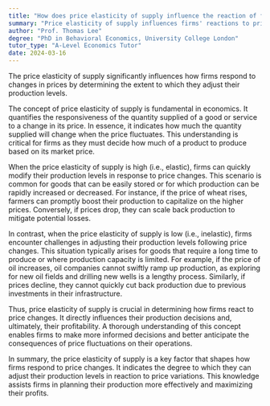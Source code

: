 ```yaml
---
title: "How does price elasticity of supply influence the reaction of firms to price changes?"
summary: "Price elasticity of supply influences firms' reactions to price changes by determining how much they adjust their production levels in response."
author: "Prof. Thomas Lee"
degree: "PhD in Behavioral Economics, University College London"
tutor_type: "A-Level Economics Tutor"
date: 2024-03-16
---
```


The price elasticity of supply significantly influences how firms respond to changes in prices by determining the extent to which they adjust their production levels.

The concept of price elasticity of supply is fundamental in economics. It quantifies the responsiveness of the quantity supplied of a good or service to a change in its price. In essence, it indicates how much the quantity supplied will change when the price fluctuates. This understanding is critical for firms as they must decide how much of a product to produce based on its market price.

When the price elasticity of supply is high (i.e., elastic), firms can quickly modify their production levels in response to price changes. This scenario is common for goods that can be easily stored or for which production can be rapidly increased or decreased. For instance, if the price of wheat rises, farmers can promptly boost their production to capitalize on the higher prices. Conversely, if prices drop, they can scale back production to mitigate potential losses.

In contrast, when the price elasticity of supply is low (i.e., inelastic), firms encounter challenges in adjusting their production levels following price changes. This situation typically arises for goods that require a long time to produce or where production capacity is limited. For example, if the price of oil increases, oil companies cannot swiftly ramp up production, as exploring for new oil fields and drilling new wells is a lengthy process. Similarly, if prices decline, they cannot quickly cut back production due to previous investments in their infrastructure.

Thus, price elasticity of supply is crucial in determining how firms react to price changes. It directly influences their production decisions and, ultimately, their profitability. A thorough understanding of this concept enables firms to make more informed decisions and better anticipate the consequences of price fluctuations on their operations.

In summary, the price elasticity of supply is a key factor that shapes how firms respond to price changes. It indicates the degree to which they can adjust their production levels in reaction to price variations. This knowledge assists firms in planning their production more effectively and maximizing their profits.
    